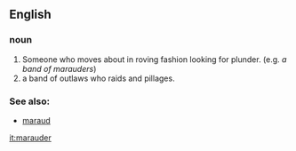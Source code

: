== English ==

=== noun ===
# Someone who moves about in roving fashion looking for plunder. (e.g. ''a band of marauders'')
# a band of outlaws who raids and pillages.

=== See also: ===
*[[maraud]]

[[it:marauder]]
